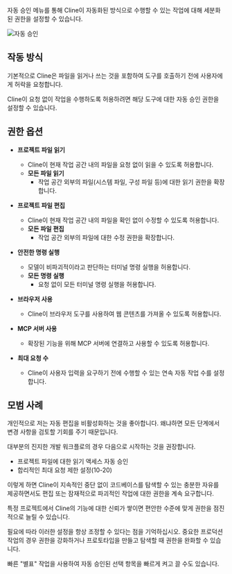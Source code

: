 자동 승인 메뉴를 통해 Cline이 자동화된 방식으로 수행할 수 있는 작업에 대해 세분화된 권한을 설정할 수 있습니다.

<Frame>
	<img src="https://storage.googleapis.com/cline_public_images/docs/assets/auto-approve.png" alt="자동 승인" />
</Frame>

## 작동 방식

기본적으로 Cline은 파일을 읽거나 쓰는 것을 포함하여 도구를 호출하기 전에 사용자에게 허락을 요청합니다.

Cline이 요청 없이 작업을 수행하도록 허용하려면 해당 도구에 대한 자동 승인 권한을 설정할 수 있습니다.

## 권한 옵션

-   **프로젝트 파일 읽기**

    -   Cline이 현재 작업 공간 내의 파일을 요청 없이 읽을 수 있도록 허용합니다.
    -   **모든 파일 읽기**
        -   작업 공간 외부의 파일(시스템 파일, 구성 파일 등)에 대한 읽기 권한을 확장합니다.

-   **프로젝트 파일 편집**

    -   Cline이 현재 작업 공간 내의 파일을 확인 없이 수정할 수 있도록 허용합니다.
    -   **모든 파일 편집**
        -   작업 공간 외부의 파일에 대한 수정 권한을 확장합니다.

-   **안전한 명령 실행**

    -   모델이 비파괴적이라고 판단하는 터미널 명령 실행을 허용합니다.
    -   **모든 명령 실행**
        -   요청 없이 모든 터미널 명령 실행을 허용합니다.

-   **브라우저 사용**

    -   Cline이 브라우저 도구를 사용하여 웹 콘텐츠를 가져올 수 있도록 허용합니다.

-   **MCP 서버 사용**

    -   확장된 기능을 위해 MCP 서버에 연결하고 사용할 수 있도록 허용합니다.

-   **최대 요청 수**
    -   Cline이 사용자 입력을 요구하기 전에 수행할 수 있는 연속 자동 작업 수를 설정합니다.

## 모범 사례

개인적으로 저는 자동 편집을 비활성화하는 것을 좋아합니다. 왜냐하면 모든 단계에서 변경 사항을 검토할 기회를 주기 때문입니다.

대부분의 진지한 개발 워크플로의 경우 다음으로 시작하는 것을 권장합니다.

-   프로젝트 파일에 대한 읽기 액세스 자동 승인
-   합리적인 최대 요청 제한 설정(10-20)

이렇게 하면 Cline이 지속적인 중단 없이 코드베이스를 탐색할 수 있는 충분한 자유를 제공하면서도 편집 또는 잠재적으로 파괴적인 작업에 대한 권한을 계속 요구합니다.

특정 프로젝트에서 Cline의 기능에 대한 신뢰가 쌓이면 편안한 수준에 맞게 권한을 점진적으로 늘릴 수 있습니다.

필요에 따라 이러한 설정을 항상 조정할 수 있다는 점을 기억하십시오. 중요한 프로덕션 작업의 경우 권한을 강화하거나 프로토타입을 만들고 탐색할 때 권한을 완화할 수 있습니다.

빠른 "별표" 작업을 사용하여 자동 승인된 선택 항목을 빠르게 켜고 끌 수도 있습니다.
